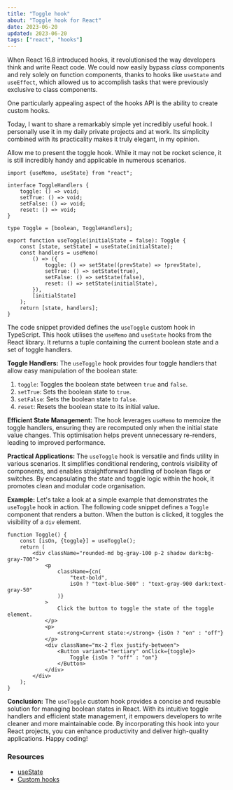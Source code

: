 ```yaml
---
title: "Toggle hook"
about: "Toggle hook for React"
date: 2023-06-20
updated: 2023-06-20
tags: ["react", "hooks"]
---
```


When React 16.8 introduced hooks, it revolutionised the way developers think and write React code. We could now easily bypass _class_ components and rely solely on function components, thanks to hooks like `useState` and `useEffect`, which allowed us to accomplish tasks that were previously exclusive to class components.

One particularly appealing aspect of the hooks API is the ability to create custom hooks.

Today, I want to share a remarkably simple yet incredibly useful hook. I personally use it in my daily private projects and at work. Its simplicity combined with its practicality makes it truly elegant, in my opinion.

Allow me to present the toggle hook. While it may not be rocket science, it is still incredibly handy and applicable in numerous scenarios.

```tsx
import {useMemo, useState} from "react";

interface ToggleHandlers {
	toggle: () => void;
	setTrue: () => void;
	setFalse: () => void;
	reset: () => void;
}

type Toggle = [boolean, ToggleHandlers];

export function useToggle(initialState = false): Toggle {
	const [state, setState] = useState(initialState);
	const handlers = useMemo(
		() => ({
			toggle: () => setState((prevState) => !prevState),
			setTrue: () => setState(true),
			setFalse: () => setState(false),
			reset: () => setState(initialState),
		}),
		[initialState]
	);
	return [state, handlers];
}
```

The code snippet provided defines the `useToggle` custom hook in TypeScript. This hook utilises the `useMemo` and `useState` hooks from the React library. It returns a tuple containing the current boolean state and a set of toggle handlers.

**Toggle Handlers:**
The `useToggle` hook provides four toggle handlers that allow easy manipulation of the boolean state:

1. `toggle`: Toggles the boolean state between `true` and `false`.
2. `setTrue`: Sets the boolean state to `true`.
3. `setFalse`: Sets the boolean state to `false`.
4. `reset`: Resets the boolean state to its initial value.

**Efficient State Management:**
The hook leverages `useMemo` to memoize the toggle handlers, ensuring they are recomputed only when the initial state value changes. This optimisation helps prevent unnecessary re-renders, leading to improved performance.

**Practical Applications:**
The `useToggle` hook is versatile and finds utility in various scenarios. It simplifies conditional rendering, controls visibility of components, and enables straightforward handling of boolean flags or switches. By encapsulating the state and toggle logic within the hook, it promotes clean and modular code organisation.

**Example:**
Let's take a look at a simple example that demonstrates the `useToggle` hook in action. The following code snippet defines a `Toggle` component that renders a button. When the button is clicked, it toggles the visibility of a `div` element.

```tsx
function Toggle() {
	const [isOn, {toggle}] = useToggle();
	return (
		<div className="rounded-md bg-gray-100 p-2 shadow dark:bg-gray-700">
			<p
				className={cn(
					"text-bold",
					isOn ? "text-blue-500" : "text-gray-900 dark:text-gray-50"
				)}
			>
				Click the button to toggle the state of the toggle element.
			</p>
			<p>
				<strong>Current state:</strong> {isOn ? "on" : "off"}
			</p>
			<div className="mx-2 flex justify-between">
				<Button variant="tertiary" onClick={toggle}>
					Toggle {isOn ? "off" : "on"}
				</Button>
			</div>
		</div>
	);
}
```

**Conclusion:**
The `useToggle` custom hook provides a concise and reusable solution for managing boolean states in React. With its intuitive toggle handlers and efficient state management, it empowers developers to write cleaner and more maintainable code. By incorporating this hook into your React projects, you can enhance productivity and deliver high-quality applications. Happy coding!

### Resources

- [useState](https://react.dev/reference/react/useState)
- [Custom hooks](https://react.dev/learn/reusing-logic-with-custom-hooks)
